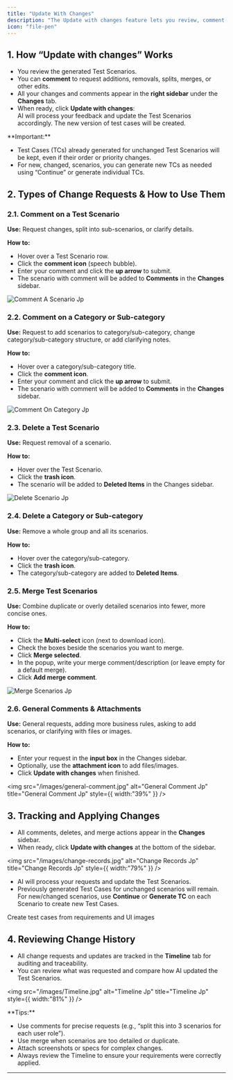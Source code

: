 ```yaml
---
title: "Update With Changes"
description: "The Update with changes feature lets you review, comment, and request adjustments to your Test Scenarios (checklist). This workflow enables you to collaboratively refine what needs to be tested, directly in the AI-powered workflow."
icon: "file-pen"
---
```


## 1. How “Update with changes” Works

- You review the generated Test Scenarios.
- You can **comment** to request additions, removals, splits, merges, or other edits.
- All your changes and comments appear in the **right sidebar** under the **Changes** tab.
- When ready, click **Update with changes**:\
  AI will process your feedback and update the Test Scenarios accordingly. The new version of test cases will be created.

<Tip>
  **Important:**

  - Test Cases (TCs) already generated for unchanged Test Scenarios will be kept, even if their order or priority changes.
  - For new, changed, scenarios, you can generate new TCs as needed using “Continue” or generate individual TCs.
</Tip>

## 2. Types of Change Requests & How to Use Them

### 2.1. Comment on a Test Scenario

**Use:** Request changes, split into sub-scenarios, or clarify details.

**How to:**

- Hover over a Test Scenario row.
- Click the **comment icon** (speech bubble).
- Enter your comment and click the **up arrow** to submit.
- The scenario with comment will be added to **Comments** in the **Changes** sidebar.

![Comment A Scenario Jp](/images/comment-a-scenario.jpg)

### 2.2. Comment on a Category or Sub-category

**Use:** Request to add scenarios to category/sub-category, change category/sub-category structure, or add clarifying notes.

**How to:**

- Hover over a category/sub-category title.
- Click the **comment icon**.
- Enter your comment and click the **up arrow** to submit.
- The scenario with comment will be added to **Comments** in the **Changes** sidebar.

![Comment On Category Jp](/images/comment-on-category.jpg)

### 2.3. Delete a Test Scenario

**Use:** Request removal of a scenario.

**How to:**

- Hover over the Test Scenario.
- Click the **trash icon**.
- The scenario will be added to **Deleted Items** in the Changes sidebar.

![Delete Scenario Jp](/images/delete-scenario.jpg)

### 2.4. Delete a Category or Sub-category

**Use:** Remove a whole group and all its scenarios.

**How to:**

- Hover over the category/sub-category.
- Click the **trash icon**.
- The category/sub-category are added to **Deleted Items**.

### 2.5. Merge Test Scenarios

**Use:** Combine duplicate or overly detailed scenarios into fewer, more concise ones.

**How to:**

- Click the **Multi-select** icon (next to download icon).
- Check the boxes beside the scenarios you want to merge.
- Click **Merge selected**.
- In the popup, write your merge comment/description (or leave empty for a default merge).
- Click **Add merge comment**.

![Merge Scenarios Jp](/images/merge-Scenarios.jpg)

### 2.6. General Comments & Attachments

**Use:** General requests, adding more business rules, asking to add scenarios, or clarifying with files or images.

**How to:**

- Enter your request in the **input box** in the Changes sidebar.
- Optionally, use the **attachment icon** to add files/images.
- Click **Update with changes** when finished.

<img
  src="/images/general-comment.jpg"
  alt="General Comment Jp"
  title="General Comment Jp"
  style={{ width:"39%" }}
/>

## 3. Tracking and Applying Changes

- All comments, deletes, and merge actions appear in the **Changes** sidebar.
- When ready, click **Update with changes** at the bottom of the sidebar.

<img
  src="/images/change-records.jpg"
  alt="Change Records Jp"
  title="Change Records Jp"
  style={{ width:"79%" }}
/>

- AI will process your requests and update the Test Scenarios.
- Previously generated Test Cases for unchanged scenarios will remain.\
  For new/changed scenarios, use **Continue** or **Generate TC** on each Scenario to create new Test Cases.

<Card title="Generate Test Cases" icon="wand-magic-sparkles" href="/using-testgenai/create-testcases">
  Create test cases from requirements and UI images
</Card>

## 4. Reviewing Change History

- All change requests and updates are tracked in the **Timeline** tab for auditing and traceability.
- You can review what was requested and compare how AI updated the Test Scenarios.

<img
  src="/images/Timeline.jpg"
  alt="Timeline Jp"
  title="Timeline Jp"
  style={{ width:"81%" }}
/>

<Note>
  **Tips:**

  - Use comments for precise requests (e.g., “split this into 3 scenarios for each user role”).
  - Use merge when scenarios are too detailed or duplicate.
  - Attach screenshots or specs for complex changes.
  - Always review the Timeline to ensure your requirements were correctly applied.
</Note>

---